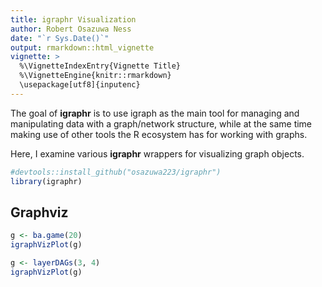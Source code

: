 ```yaml
---
title: igraphr Visualization 
author: Robert Osazuwa Ness
date: "`r Sys.Date()`"
output: rmarkdown::html_vignette
vignette: >
  %\VignetteIndexEntry{Vignette Title}
  %\VignetteEngine{knitr::rmarkdown}
  \usepackage[utf8]{inputenc}
---
```


The goal of **igraphr** is to use igraph as the main tool for managing and manipulating data with a graph/network structure, while at the same time making use of other tools the R ecosystem has for working with graphs.  

Here, I examine various **igraphr** wrappers for visualizing graph objects. 

```r
#devtools::install_github("osazuwa223/igraphr")
library(igraphr)
```

## Graphviz 

```r
g <- ba.game(20)
igraphVizPlot(g)
```

```r
g <- layerDAGs(3, 4)
igraphVizPlot(g)
```

